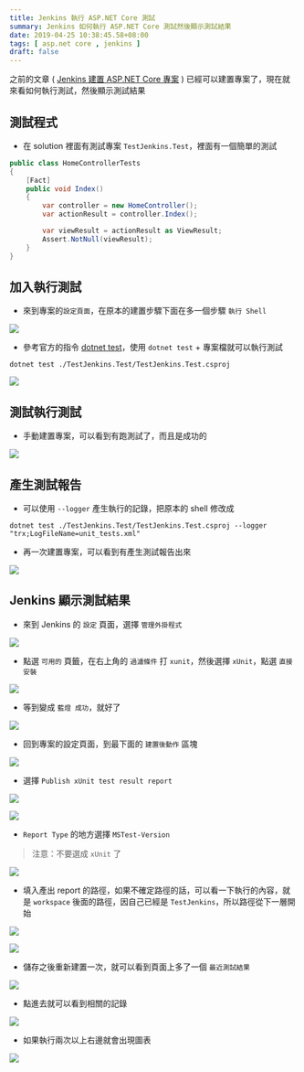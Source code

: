 ```yaml
---
title: Jenkins 執行 ASP.NET Core 測試
summary: Jenkins 如何執行 ASP.NET Core 測試然後顯示測試結果
date: 2019-04-25 10:38:45.58+08:00
tags: [ asp.net core , jenkins ]
draft: false
---
```


之前的文章 ( [Jenkins 建置 ASP.NET Core 專案](https://blog.cashwu.com/blog/jenkins-build-asp-net-core) ) 已經可以建置專案了，現在就來看如何執行測試，然後顯示測試結果

## 測試程式

- 在 solution 裡面有測試專案 `TestJenkins.Test`，裡面有一個簡單的測試

```csharp
public class HomeControllerTests
{
    [Fact]
    public void Index()
    {
        var controller = new HomeController();
        var actionResult = controller.Index();

        var viewResult = actionResult as ViewResult;
        Assert.NotNull(viewResult);
    }
}
```

## 加入執行測試

- 來到專案的`設定頁面`，在原本的建置步驟下面在多一個步驟 `執行 Shell`

![](/static/images/404.webp)

- 參考官方的指令 [dotnet test](https://docs.microsoft.com/zh-tw/dotnet/core/tools/dotnet-test?tabs=netcore21)，使用 `dotnet test` + 專案檔就可以執行測試

```shell
dotnet test ./TestJenkins.Test/TestJenkins.Test.csproj
```

![](/static/images/404.webp)

## 測試執行測試

- 手動建置專案，可以看到有跑測試了，而且是成功的

![](/static/images/404.webp)

## 產生測試報告

- 可以使用 `--logger` 產生執行的記錄，把原本的 shell 修改成

```shell
dotnet test ./TestJenkins.Test/TestJenkins.Test.csproj --logger "trx;LogFileName=unit_tests.xml"
```

- 再一次建置專案，可以看到有產生測試報告出來

![](/static/images/404.webp)

## Jenkins 顯示測試結果

- 來到 Jenkins 的 `設定` 頁面，選擇 `管理外掛程式`

![](/static/images/404.webp)

- 點選 `可用的` 頁籤，在右上角的 `過濾條件` 打 `xunit`，然後選擇 `xUnit`，點選 `直接安裝`

![](/static/images/404.webp)

- 等到變成 `藍燈 成功`，就好了

![](/static/images/404.webp)

- 回到專案的設定頁面，到最下面的 `建置後動作` 區塊

![](/static/images/404.webp)

- 選擇 `Publish xUnit test result report`

![](/static/images/404.webp)

![](/static/images/404.webp)

- `Report Type` 的地方選擇 `MSTest-Version`

> 注意：不要選成 `xUnit` 了

![](/static/images/404.webp)

- 填入產出 report 的路徑，如果不確定路徑的話，可以看一下執行的內容，就是 `workspace` 後面的路徑，因自己已經是 `TestJenkins`，所以路徑從下一層開始

![](/static/images/404.webp)

![](/static/images/404.webp)

- 儲存之後重新建置一次，就可以看到頁面上多了一個 `最近測試結果`

![](/static/images/404.webp)

- 點進去就可以看到相關的記錄

![](/static/images/404.webp)

- 如果執行兩次以上右邊就會出現圖表

![](/static/images/404.webp)
